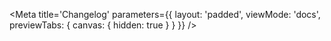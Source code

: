 
<Meta
    title='Changelog'
    parameters={{
        layout: 'padded',
        viewMode: 'docs',
        previewTabs: { canvas: { hidden: true } }
    }}
/>

<Changelog />
